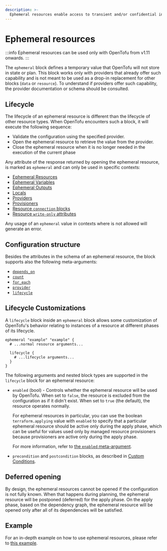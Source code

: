 ```yaml
---
description: >-
  Ephemeral resources enable access to transient and/or confidential information.
---
```


# Ephemeral resources

:::info
Ephemeral resources can be used only with OpenTofu from v1.11 onwards.
:::

The `ephemeral` block defines a temporary value that OpenTofu will not store in state or plan.
This block works only with providers that already offer such capability and is not meant to be used
as a drop-in replacement for other blocks (`data` or `resource`). To understand if providers offer
such capability, the provider documentation or schema should be consulted.

## Lifecycle
The lifecycle of an ephemeral resource is different than the lifecycle of other resource types.
When OpenTofu encounters such a block, it will execute the following sequence:
* Validate the configuration using the specified provider.
* Open the ephemeral resource to retrieve the value from the provider.
* Close the ephemeral resource when it is no longer needed in the execution of the current phase

Any attribute of the response returned by opening the ephemeral resource, is marked as `ephemeral` and can only be used in specific contexts:
* [Ephemeral Resources](./ephemeral-resources.mdx)
* [Ephemeral Variables](../values/variables.mdx#ephemerality)
* [Ephemeral Outputs](../values/outputs.mdx#ephemerality)
* [Locals](../values/locals.mdx#ephemerality)
* [Providers](../providers/configuration.mdx)
* [Provisioners](../resources/provisioners/syntax.mdx#suppressing-provisioner-logs-in-cli-output)
* [Resource `connection` blocks](../resources/provisioners/connection.mdx#ephemeral-usage)
* [Resource `write-only` attributes](./write-only-attributes.mdx)

Any usage of an `ephemeral` value in contexts where is not allowed will generate an error.

## Configuration structure
Besides the attributes in the schema of an ephemeral resource, the block supports also the following meta-arguments:
* [`depends_on`](../../language/meta-arguments/depends_on.mdx)
* [`count`](../../language/meta-arguments/count.mdx)
* [`for_each`](../../language/meta-arguments/for_each.mdx)
* [`provider`](../../language/meta-arguments/resource-provider.mdx)
* [`lifecycle`](#lifecycle-customizations)

## Lifecycle Customizations
A `lifecycle` block inside an `ephemeral` block allows some customization of
OpenTofu's behavior relating to instances of a resource at different phases
of its lifecycle.

```hcl
ephemeral "example" "example" {
  # ...normal resource arguments...

  lifecycle {
    # ...lifecycle arguments...
  }
}
```

The following arguments and nested block types are supported in the `lifecycle`
block for an ephemeral resource:

* `enabled` (bool) - Controls whether the ephemeral resource will be used by
  OpenTofu. When set to `false`, the resource is excluded from the configuration
  as if it didn't exist. When set to `true` (the default), the resource operates
  normally.

  For ephemeral resources in particular, you can use the boolean
  `terraform.applying` value with `enabled` to specify that a particular
  ephemeral resource should be active only during the apply phase, which can
  be useful for values used only by managed resource provisioners because
  provisioners are active only during the apply phase.

  For more information, refer to [the `enabled` meta-argument](../../language/meta-arguments/enabled.mdx).

* `precondition` and `postcondition` blocks, as described in
  [Custom Conditions](../../language/expressions/custom-conditions.mdx#preconditions-and-postconditions).

## Deferred opening
By design, the ephemeral resources cannot be opened if the configuration is not fully known.
When that happens during planning, the ephemeral resource will be postponed (deferred) for the apply phase.
On the apply phase, based on the dependency graph, the ephemeral resource will be opened only
after all of its dependencies will be satisfied.

## Example
For an in-depth example on how to use ephemeral resources, please refer to [this example](./index.mdx#usage-example).
